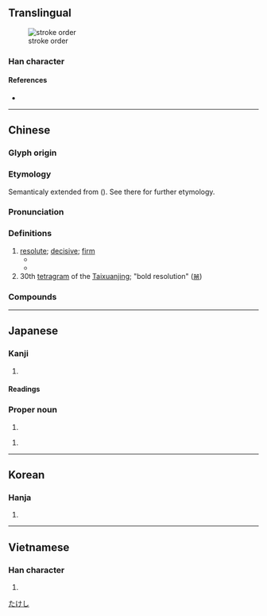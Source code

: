 {{character info}}
==Translingual==
[[File:毅 - U+06BC5 - KanjiVG stroke order.svg|thumb|stroke order]]

===Han character===
{{Han char|rn=79|rad=殳|as=11|sn=15|four=07247|canj=YOHNE|ids=⿰豙殳}}

====References====
* {{Han ref|kx=0587.140|dkj=16673|dj=0979.170|hdz=32165.050|uh=6BC5|ud=27589|bh=BCDD|bd=48349}}

----

==Chinese==
{{zh-forms}}

===Glyph origin===
{{Han etym}}
{{Han compound|豙|殳|t2=an ancient Chinese weapon|ls=psc|c1=p|c2=s}}

===Etymology===
Semanticaly extended from {{zh-l|豙|enraged pig}} ({{zh-ref|Schuessler, 2007}}). See there for further etymology.

===Pronunciation===
{{zh-pron
|m=yì
|m-s=
|c=ngai6
|c-t=
|g=
|h=pfs=
|j=
|mb=
|md=
|mn=gē/twv:gī
|mn-t=
|w=
|x=
|mc=y
|oc=y
|ma=
|cat=a
}}

===Definitions===
{{zh-hanzi}}

# [[resolute]]; [[decisive]]; [[firm]]
#* {{zh-x|曾{Zēng}子 曰：「士 不 可以 不 弘 毅，任 重 而 道 遠。仁 以 為 己 任，不 亦 重 乎？死 而 後 已，不 亦 遠 乎？」|The philosopher Zeng said, "The officer may not be without breadth of mind and '''vigorous endurance'''. His burden is heavy and his course is long. Perfect virtue is the burden which he considers it is his to sustain - is it not heavy? Only with death does his course stop - is it not long?"|ref=Analects}}
#* {{zh-x|寬 而 栗，柔 而 立，愿 而 恭，亂 而 敬，擾 而 毅，直 而 溫，簡 而 廉，剛 而 塞{sè}，彊 而 義。彰 厥 有 常，吉 哉！|Tolerant yet also firm; mild yet also steadfast; ingenuous yet also respectful; gubernatorial yet also reverent; permissive yet also '''resolute'''; straightforward yet also gracious; terse yet also incorruptible; stern yet also sincere; and stalwart yet also conscientious. Whoever displays those qualities consistently, is [a] good [official] indeed!|ref=Shujing}}
# 30th [[tetragram]] of the [[Taixuanjing]]; "bold resolution" ([[𝌣]])

===Compounds===
{{zh-der|堅毅|毅力|毅然|剛毅|堅毅不撓|堅毅不拔|剛毅木訥|剛毅果決|弘毅|嚴毅|樂毅論|沉毅|柳毅傳|毅然決然|果毅|毅勇|柳毅傳書|英毅}}

----

==Japanese==

===Kanji===
{{ja-kanji|grade=|rs=殳11}}

# {{rfdef|ja|sort=殳11}}

====Readings====
{{ja-readings
|goon=げ
|kanon=ぎ
|kanyoon=き
|kun=つよ-い, たけ-し
}}

===Proper noun===
{{ja-pos|proper|たけし}}

# {{given name|ja|male}}

{{ja-pos|proper|つよし}}

# {{given name|ja|male}}

[[Category:Japanese male given names|たけし]]

----

==Korean==

===Hanja===
{{ko-hanja|hangeul=의|eumhun=|rv=ui|mr=ŭi|y=uy}}

# {{rfdef|ko|sort=殳11}}

----

==Vietnamese==

===Han character===
{{vi-readings|reading=nghị|rs=殳11}}

# {{rfdef|vi|sort=殳11}}